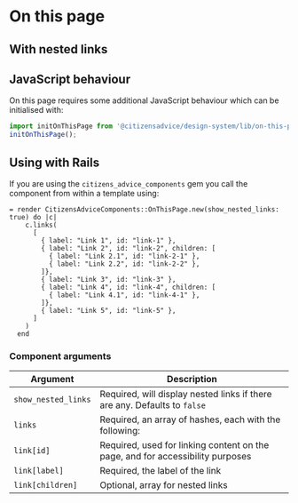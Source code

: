 
# On this page

<Preview>
  <Story id="components-on-this-page--example" />
</Preview>

## With nested links

<Canvas>
  <Story id="components-on-this-page--with-nested-links" />
</Canvas>

## JavaScript behaviour

On this page requires some additional JavaScript behaviour which can be initialised with:

```js
import initOnThisPage from '@citizensadvice/design-system/lib/on-this-page/on-this-page';
initOnThisPage();
```

## Using with Rails

If you are using the `citizens_advice_components` gem you call the component from within a template using:

```haml
= render CitizensAdviceComponents::OnThisPage.new(show_nested_links: true) do |c|
    c.links(
      [
        { label: "Link 1", id: "link-1" },
        { label: "Link 2", id: "link-2", children: [
          { label: "Link 2.1", id: "link-2-1" },
          { label: "Link 2.2", id: "link-2-2" },
        ]},
        { label: "Link 3", id: "link-3" },
        { label: "Link 4", id: "link-4", children: [
          { label: "Link 4.1", id: "link-4-1" },
        ]},
        { label: "Link 5", id: "link-5" },
      ]
    )
  end
```

### Component arguments

| Argument            | Description                                                                    |
| ------------------- | ------------------------------------------------------------------------------ |
| `show_nested_links` | Required, will display nested links if there are any. Defaults to `false`      |
| `links`             | Required, an array of hashes, each with the following:                         |
| `link[id]`          | Required, used for linking content on the page, and for accessibility purposes |
| `link[label]`       | Required, the label of the link                                                |
| `link[children]`    | Optional, array for nested links                                               |
